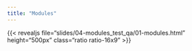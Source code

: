 ```yaml
---
title: "Modules"
---
```


:::{.column-page-inset-right}

{{< revealjs file="slides/04-modules_test_qa/01-modules.html" height="500px" class="ratio ratio-16x9" >}}

:::
